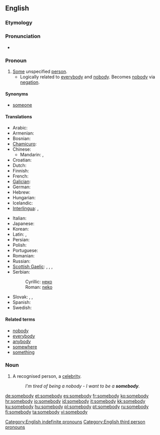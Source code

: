 ==English==

===Etymology===
{{compound|some|body}}

===Pronunciation===
* {{audio|en-us-somebody.ogg|Audio (US)}}

===Pronoun===
{{en-pron}}

# [[some|Some]] unspecified [[person]].
#* Logically related to [[everybody]] and [[nobody]].  Becomes [[nobody]] via [[negation]].

====Synonyms====
* [[someone]]

====Translations====
{{trans-top|some unspecified person}}
* Arabic: {{t|ar|احد|tr=’áħad}}
* Armenian: {{t+|hy|մեկ|alt=մեկը|tr=mekë}}
* Bosnian: {{t-|bs|neko}}
* [[Chamicuro]]: {{tø|ccc|ana'shanaye}}
* Chinese:
** Mandarin: {{t|cmn|有人|tr=yǒurén|sc=Hani}}, {{t-|cmn|某人|tr=mǒurén|sc=Hani}}
* Croatian: {{t+|hr|netko}}
* Dutch: {{t+|nl|iemand}}
* Finnish: {{t+|fi|joku}}
* French: {{t+|fr|quelqu'un}}
* [[Galician]]: {{t|gl|alguén|xs=Galician}}
* German: {{t+|de|jemand}}
* Hebrew: {{t-|he|מישהו}}
* Hungarian: {{t+|hu|valaki}}
* Icelandic: {{t+|is|einhver|m}}
* [[Interlingua]]: {{t-|ia|alicuno|xs=Interlingua}}, {{t-|ia|alcuno|xs=Interlingua}}
{{trans-mid}}
* Italian: {{t+|it|qualcuno}}
* Japanese: {{t|ja|誰か|tr=[[だれか]], [[dareka]]}}
* Korean: {{t|ko|누군가|tr=nugunga|sc=Hang}}
* Latin: {{t+|la|aliquis|m|f}}, {{t-|la|aliquid|n}}
* Persian: {{t|fa|کسی|tr=kasi|sc=fa-Arab}}
* Polish: {{t+|pl|ktoś}}
* Portuguese: {{t+|pt|alguém}}
* Romanian: {{t+|ro|cineva}}
* Russian: {{t+|ru|кто-то|tr=kto-to}}
* [[Scottish Gaelic]]: {{t-|gd|cuideigin|xs=Scottish Gaelic}},  {{qualifier|male}} {{t-|gd|duin'-eigin|xs=Scottish Gaelic}},  {{qualifier|male}} {{t-|gd|feareigin|xs=Scottish Gaelic}},  {{qualifier|female}} {{t-|gd|tè-eigin|xs=Scottish Gaelic}}
* Serbian:
*: Cyrillic: [[неко#Serbian|неко]]
*: Roman: [[neko#Serbian|neko]]
* Slovak: {{t|sk|niekto}}, {{t|sk|dakto}}, {{t|sk|voľakto}}
* Spanish: {{t+|es|alguien}}
* Swedish: {{t+|sv|någon}}
{{trans-bottom}}

====Related terms====
* [[nobody]]
* [[everybody]]
* [[anybody]]
* [[somewhere]]
* [[something]]

===Noun===
{{en-noun|somebodies}}

# A recognised person, a [[celebrity]].
#: ''I'm tired of being a nobody - I want to be a '''somebody'''.''

[[Category:English indefinite pronouns]]
[[Category:English third person pronouns]]

[[de:somebody]]
[[et:somebody]]
[[es:somebody]]
[[fr:somebody]]
[[ko:somebody]]
[[hr:somebody]]
[[io:somebody]]
[[id:somebody]]
[[it:somebody]]
[[kk:somebody]]
[[ku:somebody]]
[[hu:somebody]]
[[pl:somebody]]
[[pt:somebody]]
[[ru:somebody]]
[[fi:somebody]]
[[ta:somebody]]
[[vi:somebody]]